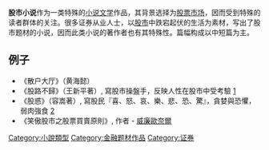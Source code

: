 {{Link style|time=2015-12-12T04:12:46+00:00}}
'''股市小说'''作为一类特殊的[[小说|小说]][[文学|文学]]作品，其背景选择为[[股票市场|股票市场]]，因而受到特殊的读者群体的关注。很多证券从业人士，以[[股市|股市]]中跌宕起伏的生活为素材，写出了股市题材的小说，因而此类小说的著作者也有其特殊性。篇幅构成以中短篇为主。

== 例子 ==
*《散户大厅》（黄海懿）
*《股路不歸》（王新平著）, 寫股市操盤手，反映人性在股市中受考驗 [http://ishare.iask.sina.com.cn/f/37570617.html]
*《股惑》（容嵩著）, 寫股民『喜、怒、哀、樂、悲、恐、驚』，貪婪與恐懼，弱肉強食 [https://web.archive.org/web/20160305010103/http://opac.hflib.gov.cn/lib2/book/470?globalSearchWay=]
*《笑傲股市之股票買賣原則》, 作者 - [[:en:William_O'Neil|威廉歐奈爾]]

{{mgmt-stub}}
[[Category:小說類型|Category:小說類型]]
[[Category:金融题材作品|Category:金融题材作品]]
[[Category:证券|Category:证券]]